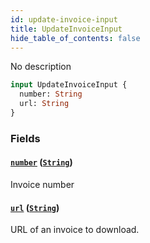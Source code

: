 ```yaml
---
id: update-invoice-input
title: UpdateInvoiceInput
hide_table_of_contents: false
---
```


No description

```graphql
input UpdateInvoiceInput {
  number: String
  url: String
}
```

### Fields

#### [`number`](#) ([`String`](../../../developer/api-reference/scalars/string))

Invoice number

#### [`url`](#) ([`String`](../../../developer/api-reference/scalars/string))

URL of an invoice to download.
